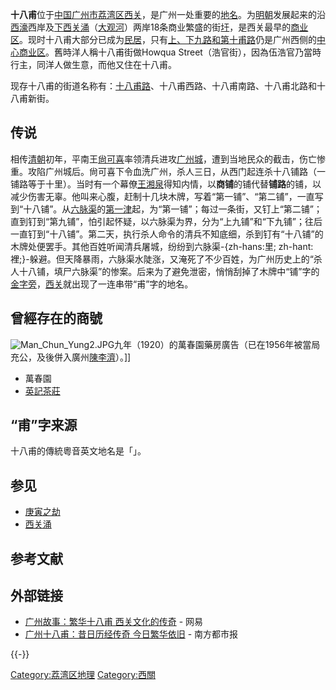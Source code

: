 '''十八甫'''位于[[中华人民共和国|中国]][[广州市|广州市]][[荔湾区|荔湾区]][[西关|西关]]，是广州一处重要的[[地名|地名]]。为[[明朝|明朝]]发展起来的沿[[西濠|西濠]]西岸及[[西关涌|下西关涌]]（[[大观河|大观河]]）两岸18条商业繁盛的街[[圩|圩]]，是西关最早的[[商业区|商业区]]。现时十八甫大部分已成为[[民居|民居]]，只有[[上下九步行街|上、下九路和第十甫路]]仍是广州西侧的[[上下九步行街|中心商业区]]。舊時洋人稱十八甫街做Howqua Street（浩官街），因為伍浩官乃當時行主，同洋人做生意，而他又住在十八甫。

现存十八甫的街道名称有：[[十八甫路|十八甫路]]、十八甫西路、十八甫南路、十八甫北路和十八甫新街。

== 传说 ==
{{See also|庚寅之劫}}
相传[[清朝|清朝]]初年，平南王[[尙可喜|尙可喜]]率领清兵进攻[[广州城|广州城]]，遭到当地民众的截击，伤亡惨重。攻陷广州城后。尙可喜下令血洗广州，杀人三日，从西门起连杀十八铺路（一铺路等于十里）。当时有一个幕僚[[王湘泉|王湘泉]]得知内情，以'''商铺'''的铺代替'''铺路'''的铺，以减少伤害无辜。他叫来心腹，赶制十几块木牌，写着“第一铺”、“第二铺”，一直写到“十八铺”。从[[六脉渠|六脉渠]]的[[第一津|第一津]]起，为“第一铺”；每过一条街，又钉上“第二铺”；直到钉到“第九铺”，怕引起怀疑，以六脉渠为界，分为“上九铺”和“下九铺”；往后一直钉到“十八铺”。第二天，执行杀人命令的清兵不知底细，杀到钉有“十八铺”的木牌处便罢手。其他百姓听闻清兵屠城，纷纷到六脉渠-{zh-hans:里; zh-hant:裡;}-躲避。但天降暴雨，六脉渠水陡涨，又淹死了不少百姓，为广州历史上的“杀人十八铺，填尸六脉渠”的惨案。后来为了避免泄密，悄悄刮掉了木牌中“铺”字的[[金部|金字旁]]，[[西关|西关]]就出现了一连串带“甫”字的地名。

== 曾經存在的商號 ==
[[File:Man_Chun_Yung2.JPG|thumb]]九年（1920）的萬春園藥房廣告（已在1956年被當局充公，及後併入廣州[[陳李濟|陳李濟]]）。]]
* 萬春園
* [[英記茶莊|英記茶莊]]

== “甫”字来源 ==
{{Main|甫}}
十八甫的傳統粵音英文地名是「{{Lang|en|Shap Pat Po}}」。

== 参见 ==
* [[庚寅之劫|庚寅之劫]]
* [[西关涌|西关涌]]

== 参考文献 ==
{{Reflist}}

== 外部链接 ==
* [http://travel.163.com/06/1204/10/31G7OQHS0006202H.html 广州故事：繁华十八甫 西关文化的传奇]{{Wayback|url=http://travel.163.com/06/1204/10/31G7OQHS0006202H.html |date=20061217170911 }} - 网易
* [https://web.archive.org/web/20070124111743/http://travel.oeeee.com/Channel/content/2006/200609/20060922/158098.html 广州十八甫：昔日历经传奇 今日繁华依旧] - 南方都市报

{{-}}
{{西关十八甫（十九甫）}}

[[Category:荔湾区地理|Category:荔湾区地理]]
[[Category:西關|Category:西關]]